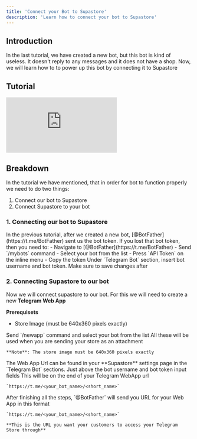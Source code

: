 ```yaml
---
title: 'Connect your Bot to Supastore'
description: 'Learn how to connect your bot to Supastore'
---
```


## Introduction

In the last tutorial, we have created a new bot, but this bot is kind of useless. It doesn't reply to any messages and it does not have a shop. Now, we will learn how to to power up this bot by connecting it to Supastore

## Tutorial

<iframe
  src="https://www.loom.com/embed/b32b15c1805d42ec9affa8ed4f52876b?sid=6b988b2a-9411-4449-93db-620a73b0ffc1"
  frameborder="0"
  webkitallowfullscreen
  mozallowfullscreen
  allowfullscreen
  height={"315"}
  className={"w-full rounded-xl"}
></iframe>

## Breakdown

In the tutorial we have mentioned, that in order for bot to function properly we need to do two things:

1. Connect our bot to Supastore
2. Connect Supastore to your bot

### 1. Connecting our bot to Supastore

<Steps>
  <Step title="Get the bot token from @BotFather">
    In the previous tutorial, after we created a new bot, [@BotFather](https://t.me/BotFather) sent us the bot token. If you lost that bot token, then you need to:
      - Navigate to [@BotFather](https://t.me/BotFather)
      - Send `/mybots` command
      - Select your bot from the list
      - Press `API Token` on the inline menu
      - Copy the token
  </Step>
  <Step title="Go to Store Settings">
  </Step>
  <Step title="Insert the bot token">
    Under `Telegram Bot` section, insert bot username and bot token. Make sure to save changes after
  </Step>
</Steps>

### 2. Connecting Supastore to our bot

Now we will connect supastore to our bot. For this we will need to create a new **Telegram Web App**

**Prerequisets**

- Store Image (must be 640x360 pixels exactly)

<Steps>
  <Step title="Navigate to @BotFather">
  </Step>
  <Step title="Send /newapp command">
    Send `/newapp` command and select your bot from the list
  </Step>
  <Step title="Follow instructions to add title, description and photo">
    All these will be used when you are sending your store as an attachment

    **Note**: The store image must be 640x360 pixels exactly
  </Step>
  <Step title="Provide the Web App URL">
    The Web App Url can be found in your **Supastore** settings page in the `Telegram Bot` sections. Just above the bot username and bot token input fields
  </Step>
  <Step title="Enter short name for your web app">
    This will be on the end of your Telegram WebApp url

    `https://t.me/<your_bot_name>/<short_name>`
  </Step>
  <Step title="Finished!">
    After finishing all the steps, `@BotFather` will send you URL for your Web App in this format

    `https://t.me/<your_bot_name>/<short_name>`

    **This is the URL you want your customers to access your Telegram Store through**
  </Step>
</Steps>













